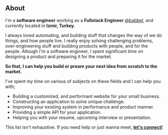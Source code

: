 ## About

I'm a **software engineer** working as a **Fullstack Engineer** [@babbel](https://babbel.com), and currently located in **Izmir, Turkey**.

I always loved automating, and building stuff that changes the way of we do things, and how people live.
I really enjoy solving challenging problems, over-engineering stuff and building products with people, and for the people.
Altough I'm a software engineer, I spent significant time on designing a product and preparing it for the market.

**So that, I can help you build or preare your next idea from scratch to the market.**

I've spent my time on various of subjects on these fields and I can help you with;

- Building a customized, and performant website for your small business.
- Constructing an application to solve unique challenge.
- Improving your existing system in performance and product manner.
- Providing a simple API for your application.
- Helping you with your resume, upcoming interview or presentation.

This list isn't exhaustive. If you need help or just wanna meet, **[let's connect!](https://superpeer.com/omer)**
